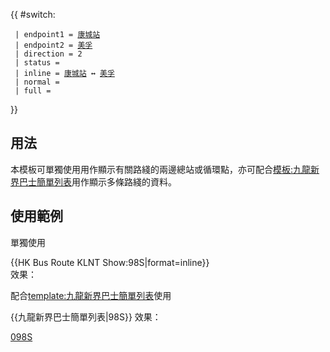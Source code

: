 {{ #switch: {{{format|}}}
  | endpoint1 = [[康城站公共運輸交匯處|康城站]]
  | endpoint2 = [[美孚巴士總站|美孚]]
  | direction = 2
  | status = {{HK Bus Status|P}}
  | inline = [[康城站公共運輸交匯處|康城站]] ↔ [[美孚巴士總站|美孚]]
  | normal =
  | full =
}}<noinclude>
==用法==
本模板可單獨使用用作顯示有關路綫的兩邊總站或循環點，亦可配合[[模板:九龍新界巴士簡單列表]]用作顯示多條路綫的資料。

==使用範例==
;單獨使用
<nowiki>{{HK Bus Route KLNT Show:98S|format=inline}}</nowiki><br>
效果：{{HK Bus Route KLNT Show:98S|format=inline}}

;配合[[template:九龍新界巴士簡單列表]]使用
<nowiki>{{九龍新界巴士簡單列表|98S}}</nowiki>
效果：{{九龍新界巴士簡單列表|98S}}
[[Category:九龍巴士路線模板|098S]]</noinclude>